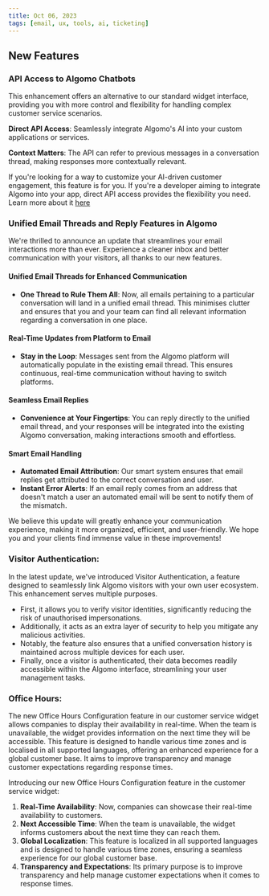 ```yaml
---
title: Oct 06, 2023
tags: [email, ux, tools, ai, ticketing]
---
```



## New Features

### **API Access to Algomo Chatbots**

This enhancement offers an alternative to our standard widget interface, providing you with more control and flexibility for handling complex customer service scenarios.

**Direct API Access**: Seamlessly integrate Algomo's AI into your custom applications or services.

**Context Matters**: The API can refer to previous messages in a conversation thread, making responses more contextually relevant.

If you're looking for a way to customize your AI-driven customer engagement, this feature is for you. If you're a developer aiming to integrate Algomo into your app, direct API access provides the flexibility you need. Learn more about it [here](https://help.algomo.com/docs/api-access/Using%20Our%20Apis)


### **Unified Email Threads and Reply Features in Algomo**

We're thrilled to announce an update that streamlines your email interactions more than ever. Experience a cleaner inbox and better communication with your visitors, all thanks to our new features.

#### Unified Email Threads for Enhanced Communication

- **One Thread to Rule Them All**: Now, all emails pertaining to a particular conversation will land in a unified email thread. This minimises clutter and ensures that you and your team can find all relevant information regarding a conversation in one place.

#### Real-Time Updates from Platform to Email

- **Stay in the Loop**: Messages sent from the Algomo platform will automatically populate in the existing email thread. This ensures continuous, real-time communication without having to switch platforms.

#### Seamless Email Replies

- **Convenience at Your Fingertips**: You can reply directly to the unified email thread, and your responses will be integrated into the existing Algomo conversation, making interactions smooth and effortless.

#### Smart Email Handling

- **Automated Email Attribution**: Our smart system ensures that email replies get attributed to the correct conversation and user.
- **Instant Error Alerts**: If an email reply comes from an address that doesn't match a user an automated email will be sent to notify them of the mismatch.

We believe this update will greatly enhance your communication experience, making it more organized, efficient, and user-friendly. We hope you and your clients find immense value in these improvements!

### Visitor Authentication:

In the latest update, we've introduced Visitor Authentication, a feature designed to seamlessly link Algomo visitors with your own user ecosystem. This enhancement serves multiple purposes. 

- First, it allows you to verify visitor identities, significantly reducing the risk of unauthorised impersonations.
- Additionally, it acts as an extra layer of security to help you mitigate any malicious activities.
- Notably, the feature also ensures that a unified conversation history is maintained across multiple devices for each user.
- Finally, once a visitor is authenticated, their data becomes readily accessible within the Algomo interface, streamlining your user management tasks.

### Office Hours:

The new Office Hours Configuration feature in our customer service widget allows companies to display their availability in real-time. When the team is unavailable, the widget provides information on the next time they will be accessible. This feature is designed to handle various time zones and is localised in all supported languages, offering an enhanced experience for a global customer base. It aims to improve transparency and manage customer expectations regarding response times.

Introducing our new Office Hours Configuration feature in the customer service widget:

1. **Real-Time Availability**: Now, companies can showcase their real-time availability to customers.
2. **Next Accessible Time**: When the team is unavailable, the widget informs customers about the next time they can reach them.
3. **Global Localization**: This feature is localized in all supported languages and is designed to handle various time zones, ensuring a seamless experience for our global customer base.
4. **Transparency and Expectations**: Its primary purpose is to improve transparency and help manage customer expectations when it comes to response times.

<br/>